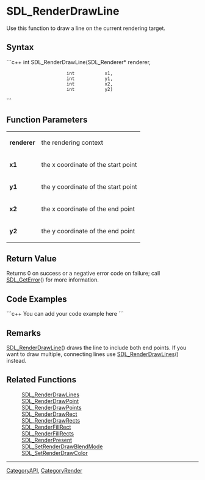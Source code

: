 <!-- pragma section-numbers off -->
<!-- pragma disable-camelcase -->

= SDL_RenderDrawLine =
Use this function to draw a line on the current rendering target.


== Syntax ==
```c++
int SDL_RenderDrawLine(SDL_Renderer* renderer,
                       int           x1,
                       int           y1,
                       int           x2,
                       int           y2)
```

== Function Parameters ==
{|
|'''renderer'''
|the rendering context
|-
|'''x1'''
|the x coordinate of the start point
|-
|'''y1'''
|the y coordinate of the start point
|-
|'''x2'''
|the x coordinate of the end point
|-
|'''y2'''
|the y coordinate of the end point
|}

== Return Value ==
Returns 0 on success or a negative error code on failure; call [[SDL_GetError]]() for more information.

== Code Examples ==
```c++
You can add your code example here
```

== Remarks ==
[[SDL_RenderDrawLine]]() draws the line to include both end points.  If you want to draw multiple, connecting lines use [[SDL_RenderDrawLines]]() instead.

== Related Functions ==
:[[SDL_RenderDrawLines]]
:[[SDL_RenderDrawPoint]]
:[[SDL_RenderDrawPoints]]
:[[SDL_RenderDrawRect]]
:[[SDL_RenderDrawRects]]
:[[SDL_RenderFillRect]]
:[[SDL_RenderFillRects]]
:[[SDL_RenderPresent]]
:[[SDL_SetRenderDrawBlendMode]]
:[[SDL_SetRenderDrawColor]]

----
[[CategoryAPI]], [[CategoryRender]]
